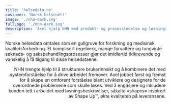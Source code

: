 ```yaml
---
title: 'helsedata.no'
customer: 'Norsk helsenett'
image: './nhn-dark.svg'
fullLogo: './nhn-dark.svg'
description: 'Axel hjalp NHN med produkt- og prosessledelse og løsningsarkitektur for helsedata.no'
---
```



<PageSection heading="Prosjekt" subheading="helsedata.no">
  <Prose align="left">
    <p>
      Norske helsedata omtales som en gullgruve for forskning og medisinsk kvalitetsforbedring. Et
      komplisert regelverk, mange forvaltere og tungvinte søknads- og saksbehandlingsprosesser gjør
      det imidlertid tidkrevende og vanskelig å få tilgang til disse helsedataene.
    </p>
  </Prose>
</PageSection>
<PageSection heading="Kynds rolle" subheading="Produkt- og prosessledelse, løsningsarkitektur">
  <Prose align="right">
    <p>
      NHN trengte hjelp til å strukturere brukerinnsikt og å kombinere det med systemforståelse for
      å drive arbeidet fremover. Axel jobbet først og fremst for å skape en omforent forståelse
      blant utviklere og designere for de overordnede problemene som skulle løses. Ved å engasjere
      og inkludere kunden tett i arbeidet med løsningsbeskrivelser, såkalte «shapes» inspirert av
      Shape Up™, økte kvaliteten på leveransene.
    </p>
  </Prose>
</PageSection>
